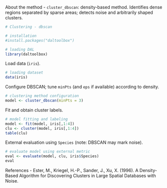 About the method
- `cluster_dbscan`: density-based method. Identifies dense regions separated by sparse areas; detects noise and arbitrarily shaped clusters.

```r
# Clustering - dbscan

# installation 
#install.packages("daltoolbox")

# loading DAL
library(daltoolbox) 
```

Load data (`iris`).
```r
# loading dataset
data(iris)
```

Configure DBSCAN; tune `minPts` (and `eps` if available) according to density.
```r
# clustering method configuration
model <- cluster_dbscan(minPts = 3)
```

Fit and obtain cluster labels.
```r
# model fitting and labeling
model <- fit(model, iris[,1:4])
clu <- cluster(model, iris[,1:4])
table(clu)
```

External evaluation using `Species` (note: DBSCAN may mark noise).
```r
# evaluate model using external metric
eval <- evaluate(model, clu, iris$Species)
eval
```

References
- Ester, M., Kriegel, H.-P., Sander, J., Xu, X. (1996). A Density-Based Algorithm for Discovering Clusters in Large Spatial Databases with Noise.
